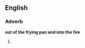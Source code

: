 ==English==

===Adverb===
'''out of the frying pan and into the fire'''

# {{alternative form of|out of the frying pan, into the fire}}
{{count page|[[Wiktionary:Page count]]}}